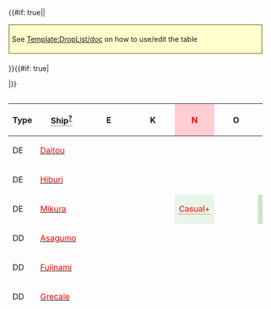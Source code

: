 {{#if: true||<div style="border: 2px solid #aa5; background: #ffc; padding: 5px; margin: 15px auto 20px;">See [[Template:DropList/doc]] on how to use/edit the table</div>
}}{{#if: true|<div class="toggle" data-target="droplist-non-rare-ship" data-default="hide" style="display: none;"><span class="toggle-show" style="cursor: pointer; color: #006cb0;">☑ All drops (enabled)</span><span class="toggle-hide" style="cursor: pointer; color: #006cb0;">☒ All drops (disabled, only rare drops)</span></div>
|}}<div style="max-height: 429px; overflow: auto;">
{| class="article-table sortable " align="center" width="100%" style="text-align:center; line-height:15px;"
!Type
!<span style="border-bottom:1px dotted;">Ship<sup>[[Template:DropList/doc|?]]</sup></span>
!E
!K
!style="background-color:#FFCDD2;color:red;"|'''N'''
!O
!T
!style="background-color:#FFCDD2;color:red;"|'''V'''
|-
|DE
|[[Daitou|<span style="color:red;">Daitou</span>]]
|
|
|
|
|
|style="background-color:#E8F5E9;color:"|<span title="Casual: &#10;&#160;&#160;S: 4.1% (140/3449)&#10;Easy: &#10;&#160;&#160;S: 5.3% (869/16505)&#10;Medium: &#10;&#160;&#160;S: 5.3% (646/12290) &#10;&#160;&#160;A: 1.7% (107/6477)&#10;Hard: &#10;&#160;&#160;S: 5.1% (672/13104) &#10;&#160;&#160;A: 1.8% (1601/87915)" style="cursor:help;border-bottom:1px dotted">Casual+</span>
|-
|DE
|[[Hiburi|<span style="color:red;">Hiburi</span>]]
|
|
|
|
|
|style="background-color:#E8F5E9;color:"|<span title="Casual: &#10;&#160;&#160;S: 4% (139/3449)&#10;Easy: &#10;&#160;&#160;S: 3.9% (648/16505)&#10;Medium: &#10;&#160;&#160;S: 5.6% (684/12290) &#10;&#160;&#160;A: 1.6% (106/6477)&#10;Hard: &#10;&#160;&#160;S: 5.5% (723/13104) &#10;&#160;&#160;A: 1.9% (1688/87915)" style="cursor:help;border-bottom:1px dotted">Casual+</span>
|-
|DE
|[[Mikura|<span style="color:red;">Mikura</span>]]
|
|
|style="background-color:#E8F5E9;color:red"|<span title="Casual: &#10;&#160;&#160;S: 0.2% (5/3304)&#10;Easy: &#10;&#160;&#160;S: 0.6% (61/9462)&#10;Medium: &#10;&#160;&#160;S: 0.9% (48/5173)&#10;Hard: &#10;&#160;&#160;S: 1.2% (241/20839)" style="cursor:help;border-bottom:1px dotted">Casual+</span>
|
|style="background-color:#C8E6C9;color:red"|<span title="Easy: &#10;&#160;&#160;S: 0% (4/19248)&#10;Medium: &#10;&#160;&#160;S: 0.1% (19/16977)&#10;Hard: &#10;&#160;&#160;S: 0.5% (424/85447)" style="cursor:help;border-bottom:1px dotted">Easy+</span>
|
|-
|DD
|[[Asagumo|<span style="color:red;">Asagumo</span>]]
|
|
|
|
|
|style="background-color:#E8F5E9;color:"|<span title="Casual: &#10;&#160;&#160;S: 1.9% (66/3449) &#10;&#160;&#160;A: 2% (8/391)&#10;Easy: &#10;&#160;&#160;S: 1.9% (317/16505) &#10;&#160;&#160;A: 2.2% (80/3623)&#10;Medium: &#10;&#160;&#160;S: 1.9% (232/12290) &#10;&#160;&#160;A: 2.1% (135/6477)&#10;Hard: &#10;&#160;&#160;S: 1.9% (246/13104) &#10;&#160;&#160;A: 2.1% (1880/87915)" style="cursor:help;border-bottom:1px dotted">Casual+</span>
|-
|DD
|[[Fujinami|<span style="color:red;">Fujinami</span>]]
|
|
|
|
|
|style="background-color:#E8F5E9;color:red"|<span title="Casual: &#10;&#160;&#160;S: 1.9% (64/3449)&#10;Easy: &#10;&#160;&#160;S: 2% (329/16505)&#10;Medium: &#10;&#160;&#160;S: 2% (244/12290)&#10;Hard: &#10;&#160;&#160;S: 2.1% (281/13104)" style="cursor:help;border-bottom:1px dotted">Casual+</span>
|-
|DD
|[[Grecale|<span style="color:red;">Grecale</span>]]
|
|
|
|
|
|style="background-color:#E8F5E9;color:"|<span title="Casual: &#10;&#160;&#160;S: 2.5% (87/3449) &#10;&#160;&#160;A: 0.3% (1/391)&#10;Easy: &#10;&#160;&#160;S: 4.2% (686/16505) &#10;&#160;&#160;A: 1.5% (53/3623)&#10;Medium: &#10;&#160;&#160;S: 4.6% (571/12290) &#10;&#160;&#160;A: 1.9% (125/6477)&#10;Hard: &#10;&#160;&#160;S: 6.6% (868/13104) &#10;&#160;&#160;A: 2.3% (2015/87915)" style="cursor:help;border-bottom:1px dotted">Casual+</span>
|-
|DD
|[[Hamanami|<span style="color:red;">Hamanami</span>]]
|
|
|
|
|
|style="background-color:#E8F5E9;color:red"|<span title="Casual: &#10;&#160;&#160;S: 2.1% (71/3449)&#10;Easy: &#10;&#160;&#160;S: 2% (334/16505)&#10;Medium: &#10;&#160;&#160;S: 2% (248/12290)&#10;Hard: &#10;&#160;&#160;S: 2.1% (275/13104)" style="cursor:help;border-bottom:1px dotted">Casual+</span>
|-
|DD
|[[Isokaze|<span style="color:red;">Isokaze</span>]]
|
|
|style="background-color:#E8F5E9;color:red"|<span title="Casual: &#10;&#160;&#160;S: 1.6% (53/3304)&#10;Easy: &#10;&#160;&#160;S: 1.3% (121/9462)&#10;Medium: &#10;&#160;&#160;S: 1.2% (64/5173)&#10;Hard: &#10;&#160;&#160;S: 1.5% (312/20839)" style="cursor:help;border-bottom:1px dotted">Casual+</span>
|
|style="background-color:#C8E6C9;color:red"|<span title="Easy: &#10;&#160;&#160;S: 0.6% (111/19248)&#10;Medium: &#10;&#160;&#160;S: 1.2% (211/16977)&#10;Hard: &#10;&#160;&#160;S: 1.4% (1181/85447)" style="cursor:help;border-bottom:1px dotted">Easy+</span>
|
|-
|DD
|[[Minazuki|<span style="color:red;">Minazuki</span>]]
|
|style="background-color:#E8F5E9;color:red"|<span title="Casual: &#10;&#160;&#160;S: 1.6% (38/2315)&#10;Easy: &#10;&#160;&#160;S: 1.3% (87/6960)&#10;Medium: &#10;&#160;&#160;S: 1.5% (81/5274)&#10;Hard: &#10;&#160;&#160;S: 1.2% (176/14424)" style="cursor:help;border-bottom:1px dotted">Casual+</span>
|style="background-color:#E8F5E9;color:red"|<span title="Casual: &#10;&#160;&#160;S: 1.5% (49/3304)&#10;Easy: &#10;&#160;&#160;S: 1.4% (128/9462)&#10;Medium: &#10;&#160;&#160;S: 1.4% (71/5173)&#10;Hard: &#10;&#160;&#160;S: 1.3% (275/20839)" style="cursor:help;border-bottom:1px dotted">Casual+</span>
|
|style="background-color:#E8F5E9;color:red"|<span title="Casual: &#10;&#160;&#160;S: 1% (38/3855)&#10;Easy: &#10;&#160;&#160;S: 1.3% (255/19248)&#10;Medium: &#10;&#160;&#160;S: 1.4% (232/16977)&#10;Hard: &#10;&#160;&#160;S: 1.5% (1240/85447)" style="cursor:help;border-bottom:1px dotted">Casual+</span>
|
|-
|DD
|[[Okinami|<span style="color:red;">Okinami</span>]]
|
|
|
|
|
|style="background-color:#E8F5E9;color:"|<span title="Casual: &#10;&#160;&#160;S: 1.8% (61/3449)&#10;Easy: &#10;&#160;&#160;S: 1.8% (304/16505) &#10;&#160;&#160;A: 1.9% (68/3623)&#10;Medium: &#10;&#160;&#160;S: 1.8% (221/12290) &#10;&#160;&#160;A: 2% (130/6477)&#10;Hard: &#10;&#160;&#160;S: 2% (256/13104) &#10;&#160;&#160;A: 2% (1732/87915)" style="cursor:help;border-bottom:1px dotted">Casual+</span>
|-
|DD
|[[Tanikaze|<span style="color:red;">Tanikaze</span>]]
|
|style="background-color:#E8F5E9;color:red"|<span title="Casual: &#10;&#160;&#160;S: 1.1% (26/2315)&#10;Easy: &#10;&#160;&#160;S: 1.4% (98/6960)&#10;Medium: &#10;&#160;&#160;S: 1.6% (87/5274)&#10;Hard: &#10;&#160;&#160;S: 1.4% (197/14424)" style="cursor:help;border-bottom:1px dotted">Casual+</span>
|style="background-color:#E8F5E9;color:red"|<span title="Casual: &#10;&#160;&#160;S: 1.6% (52/3304)&#10;Easy: &#10;&#160;&#160;S: 1.5% (140/9462)&#10;Medium: &#10;&#160;&#160;S: 1.3% (66/5173)&#10;Hard: &#10;&#160;&#160;S: 1.3% (279/20839)" style="cursor:help;border-bottom:1px dotted">Casual+</span>
|
|style="background-color:#E8F5E9;color:red"|<span title="Casual: &#10;&#160;&#160;S: 1.3% (50/3855)&#10;Easy: &#10;&#160;&#160;S: 1.4% (265/19248)&#10;Medium: &#10;&#160;&#160;S: 1.4% (237/16977)&#10;Hard: &#10;&#160;&#160;S: 1.4% (1232/85447)" style="cursor:help;border-bottom:1px dotted">Casual+</span>
|
|-
|DD
|[[Uzuki|<span style="color:red;">Uzuki</span>]]
|
|style="background-color:#E8F5E9;color:red"|<span title="Casual: &#10;&#160;&#160;S: 1.3% (29/2315)&#10;Easy: &#10;&#160;&#160;S: 1.3% (91/6960)&#10;Medium: &#10;&#160;&#160;S: 1.4% (74/5274)&#10;Hard: &#10;&#160;&#160;S: 1.4% (204/14424)" style="cursor:help;border-bottom:1px dotted">Casual+</span>
|style="background-color:#E8F5E9;color:red"|<span title="Casual: &#10;&#160;&#160;S: 1.5% (50/3304)&#10;Easy: &#10;&#160;&#160;S: 1.4% (135/9462)&#10;Medium: &#10;&#160;&#160;S: 1.4% (70/5173)&#10;Hard: &#10;&#160;&#160;S: 1.3% (277/20839)" style="cursor:help;border-bottom:1px dotted">Casual+</span>
|
|style="background-color:#E8F5E9;color:red"|<span title="Casual: &#10;&#160;&#160;S: 1.3% (52/3855)&#10;Easy: &#10;&#160;&#160;S: 1.5% (285/19248)&#10;Medium: &#10;&#160;&#160;S: 1.4% (243/16977)&#10;Hard: &#10;&#160;&#160;S: 1.4% (1206/85447)" style="cursor:help;border-bottom:1px dotted">Casual+</span>
|
|-
|CL
|[[Ooyodo|<span style="color:red;">Ooyodo</span>]]
|
|
|
|
|
|style="background-color:#E8F5E9;color:"|<span title="Casual: &#10;&#160;&#160;S: 3.8% (132/3449) &#10;&#160;&#160;A: 5.1% (20/391)&#10;Easy: &#10;&#160;&#160;S: 3.8% (623/16505) &#10;&#160;&#160;A: 3.8% (136/3623)&#10;Medium: &#10;&#160;&#160;S: 4% (492/12290) &#10;&#160;&#160;A: 3.8% (248/6477)&#10;Hard: &#10;&#160;&#160;S: 3.9% (510/13104) &#10;&#160;&#160;A: 4% (3541/87915)" style="cursor:help;border-bottom:1px dotted">Casual+</span>
|-
|CL
|[[Yahagi|<span style="color:red;">Yahagi</span>]]
|
|
|style="background-color:#E8F5E9;color:red"|<span title="Casual: &#10;&#160;&#160;S: 1.6% (52/3304)&#10;Easy: &#10;&#160;&#160;S: 2.4% (226/9462)&#10;Medium: &#10;&#160;&#160;S: 2.1% (109/5173)&#10;Hard: &#10;&#160;&#160;S: 3.1% (647/20839)" style="cursor:help;border-bottom:1px dotted">Casual+</span>
|
|style="background-color:#C8E6C9;color:red"|<span title="Easy: &#10;&#160;&#160;S: 0.3% (61/19248)&#10;Medium: &#10;&#160;&#160;S: 0.5% (88/16977)&#10;Hard: &#10;&#160;&#160;S: 1.8% (1535/85447)" style="cursor:help;border-bottom:1px dotted">Easy+</span>
|
|-
|CA
|[[Mikuma|<span style="color:red;">Mikuma</span>]]
|
|
|
|
|
|style="background-color:#E8F5E9;color:red"|<span title="Casual: &#10;&#160;&#160;S: 1.8% (63/3449)&#10;Easy: &#10;&#160;&#160;S: 2.1% (344/16505)&#10;Medium: &#10;&#160;&#160;S: 2% (248/12290)&#10;Hard: &#10;&#160;&#160;S: 1.9% (251/13104)" style="cursor:help;border-bottom:1px dotted">Casual+</span>
|-
|CA
|[[Pola|<span style="color:red;">Pola</span>]]
|
|
|
|
|
|style="background-color:#E8F5E9;color:red"|<span title="Casual: &#10;&#160;&#160;S: 2.9% (100/3449)&#10;Easy: &#10;&#160;&#160;S: 2.3% (386/16505)&#10;Medium: &#10;&#160;&#160;S: 2.3% (282/12290)&#10;Hard: &#10;&#160;&#160;S: 2% (265/13104)" style="cursor:help;border-bottom:1px dotted">Casual+</span>
|-
|CA
|[[Zara|<span style="color:red;">Zara</span>]]
|
|
|
|
|
|style="background-color:#E8F5E9;color:red"|<span title="Casual: &#10;&#160;&#160;S: 2.7% (93/3449)&#10;Easy: &#10;&#160;&#160;S: 2.1% (350/16505)&#10;Medium: &#10;&#160;&#160;S: 2.5% (312/12290)&#10;Hard: &#10;&#160;&#160;S: 2.4% (320/13104)" style="cursor:help;border-bottom:1px dotted">Casual+</span>
|-
|CVL
|[[Shinyou|<span style="color:red;">Shinyou</span>]]
|
|
|style="background-color:#E8F5E9;color:red"|<span title="Casual: &#10;&#160;&#160;S: 1.3% (43/3304)&#10;Easy: &#10;&#160;&#160;S: 1.1% (106/9462)&#10;Medium: &#10;&#160;&#160;S: 1.2% (61/5173)&#10;Hard: &#10;&#160;&#160;S: 2.7% (554/20839)" style="cursor:help;border-bottom:1px dotted">Casual+</span>
|
|style="background-color:#FFCDD2;color:red"|<span title="Hard: &#10;&#160;&#160;S: 0.8% (654/85447)" style="cursor:help;border-bottom:1px dotted">Hard+</span>
|
|-
|BB
|[[Warspite|<span style="color:red;">Warspite</span>]]
|
|
|style="background-color:#E8F5E9;color:red"|<span title="Casual: &#10;&#160;&#160;S: 0.9% (31/3304)&#10;Easy: &#10;&#160;&#160;S: 1.2% (114/9462)&#10;Medium: &#10;&#160;&#160;S: 1.6% (85/5173)&#10;Hard: &#10;&#160;&#160;S: 1.5% (306/20839)" style="cursor:help;border-bottom:1px dotted">Casual+</span>
|
|style="background-color:#FFE0B2;color:red"|<span title="Medium: &#10;&#160;&#160;S: 0.3% (55/16977)&#10;Hard: &#10;&#160;&#160;S: 0.7% (618/85447)" style="cursor:help;border-bottom:1px dotted">Medium+</span>
|
|-
|CV
|[[Ark Royal|<span style="color:red;">Ark Royal</span>]]
|
|
|style="background-color:#E8F5E9;color:red"|<span title="Casual: &#10;&#160;&#160;S: 1% (33/3304)&#10;Easy: &#10;&#160;&#160;S: 1% (93/9462)&#10;Medium: &#10;&#160;&#160;S: 1.5% (79/5173)&#10;Hard: &#10;&#160;&#160;S: 1.4% (286/20839)" style="cursor:help;border-bottom:1px dotted">Casual+</span>
|
|style="background-color:#FFE0B2;color:red"|<span title="Medium: &#10;&#160;&#160;S: 0.1% (20/16977)&#10;Hard: &#10;&#160;&#160;S: 0.5% (442/85447)" style="cursor:help;border-bottom:1px dotted">Medium+</span>
|style="background-color:#E8F5E9;color:"|<span title="Casual: &#10;&#160;&#160;S: 4.3% (150/3449)&#10;Easy: &#10;&#160;&#160;S: 3.5% (578/16505)&#10;Medium: &#10;&#160;&#160;S: 3.3% (402/12290)&#10;Hard: &#10;&#160;&#160;S: 2.3% (303/13104) &#10;&#160;&#160;A: 0.8% (706/87915)" style="cursor:help;border-bottom:1px dotted">Casual+</span>
|- class="toggle-target-droplist-non-rare-ship" style="display:none;"
|DD
|[[Hamakaze|<span style="color:green;">Hamakaze</span>]]
|
|style="background-color:#E8F5E9;color:red"|<span title="Casual: &#10;&#160;&#160;S: 0.5% (11/2315)&#10;Easy: &#10;&#160;&#160;S: 1.2% (86/6960)&#10;Medium: &#10;&#160;&#160;S: 1.4% (73/5274)&#10;Hard: &#10;&#160;&#160;S: 1.5% (210/14424)" style="cursor:help;border-bottom:1px dotted">Casual+</span>
|style="background-color:#E8F5E9;color:red"|<span title="Casual: &#10;&#160;&#160;S: 1.5% (49/3304)&#10;Easy: &#10;&#160;&#160;S: 1.5% (141/9462)&#10;Medium: &#10;&#160;&#160;S: 1.2% (62/5173)&#10;Hard: &#10;&#160;&#160;S: 1.3% (264/20839)" style="cursor:help;border-bottom:1px dotted">Casual+</span>
|
|style="background-color:#E8F5E9;color:red"|<span title="Casual: &#10;&#160;&#160;S: 1.4% (54/3855)&#10;Easy: &#10;&#160;&#160;S: 1.4% (272/19248)&#10;Medium: &#10;&#160;&#160;S: 1.5% (259/16977)&#10;Hard: &#10;&#160;&#160;S: 1.4% (1172/85447)" style="cursor:help;border-bottom:1px dotted">Casual+</span>
|
|- class="toggle-target-droplist-non-rare-ship" style="display:none;"
|DD
|[[Urakaze|<span style="color:green;">Urakaze</span>]]
|
|style="background-color:#E8F5E9;color:red"|<span title="Casual: &#10;&#160;&#160;S: 1.3% (29/2315)&#10;Easy: &#10;&#160;&#160;S: 1.3% (92/6960)&#10;Medium: &#10;&#160;&#160;S: 1.4% (73/5274)&#10;Hard: &#10;&#160;&#160;S: 1.2% (171/14424)" style="cursor:help;border-bottom:1px dotted">Casual+</span>
|style="background-color:#E8F5E9;color:red"|<span title="Casual: &#10;&#160;&#160;S: 1.3% (44/3304)&#10;Easy: &#10;&#160;&#160;S: 1.5% (144/9462)&#10;Medium: &#10;&#160;&#160;S: 1.2% (62/5173)&#10;Hard: &#10;&#160;&#160;S: 1.4% (295/20839)" style="cursor:help;border-bottom:1px dotted">Casual+</span>
|
|style="background-color:#E8F5E9;color:red"|<span title="Casual: &#10;&#160;&#160;S: 1.5% (56/3855)&#10;Easy: &#10;&#160;&#160;S: 1.4% (270/19248)&#10;Medium: &#10;&#160;&#160;S: 1.2% (210/16977)&#10;Hard: &#10;&#160;&#160;S: 1.4% (1162/85447)" style="cursor:help;border-bottom:1px dotted">Casual+</span>
|
|- class="toggle-target-droplist-non-rare-ship" style="display:none;"
|DD
|[[Yamagumo|<span style="color:green;">Yamagumo</span>]]
|
|
|
|
|
|style="background-color:#E8F5E9;color:"|<span title="Casual: &#10;&#160;&#160;S: 2% (70/3449) &#10;&#160;&#160;A: 2.6% (10/391)&#10;Easy: &#10;&#160;&#160;S: 2% (325/16505) &#10;&#160;&#160;A: 2% (74/3623)&#10;Medium: &#10;&#160;&#160;S: 2% (248/12290) &#10;&#160;&#160;A: 1.9% (121/6477)&#10;Hard: &#10;&#160;&#160;S: 2.2% (282/13104) &#10;&#160;&#160;A: 2% (1788/87915)" style="cursor:help;border-bottom:1px dotted">Casual+</span>
|- class="toggle-target-droplist-non-rare-ship" style="display:none;"
|DD
|[[Yayoi|<span style="color:green;">Yayoi</span>]]
|
|style="background-color:#E8F5E9;color:red"|<span title="Casual: &#10;&#160;&#160;S: 1.6% (36/2315)&#10;Easy: &#10;&#160;&#160;S: 1.5% (107/6960)&#10;Medium: &#10;&#160;&#160;S: 1.4% (72/5274)&#10;Hard: &#10;&#160;&#160;S: 1.4% (199/14424)" style="cursor:help;border-bottom:1px dotted">Casual+</span>
|style="background-color:#E8F5E9;color:red"|<span title="Casual: &#10;&#160;&#160;S: 1.6% (53/3304)&#10;Easy: &#10;&#160;&#160;S: 1.4% (134/9462)&#10;Medium: &#10;&#160;&#160;S: 1.5% (78/5173)&#10;Hard: &#10;&#160;&#160;S: 1.4% (296/20839)" style="cursor:help;border-bottom:1px dotted">Casual+</span>
|
|style="background-color:#E8F5E9;color:red"|<span title="Casual: &#10;&#160;&#160;S: 1.2% (48/3855)&#10;Easy: &#10;&#160;&#160;S: 1.3% (250/19248)&#10;Medium: &#10;&#160;&#160;S: 1.3% (225/16977)&#10;Hard: &#10;&#160;&#160;S: 1.4% (1201/85447)" style="cursor:help;border-bottom:1px dotted">Casual+</span>
|
|- class="toggle-target-droplist-non-rare-ship" style="display:none;"
|DD
|[[Yukikaze|<span style="color:green;">Yukikaze</span>]]
|
|
|
|
|
|style="background-color:#E8F5E9;color:red"|<span title="Casual: &#10;&#160;&#160;S: 1.7% (60/3449)&#10;Easy: &#10;&#160;&#160;S: 2% (333/16505)&#10;Medium: &#10;&#160;&#160;S: 2.1% (262/12290)&#10;Hard: &#10;&#160;&#160;S: 2% (264/13104)" style="cursor:help;border-bottom:1px dotted">Casual+</span>
|- class="toggle-target-droplist-non-rare-ship" style="display:none;"
|CL
|[[Abukuma|<span style="color:green;">Abukuma</span>]]
|
|style="background-color:#FFE0B2;color:red"|<span title="Medium: &#10;&#160;&#160;S: 0.3% (16/5274)&#10;Hard: &#10;&#160;&#160;S: 1.5% (210/14424)" style="cursor:help;border-bottom:1px dotted">Medium+</span>
|style="background-color:#E8F5E9;color:red"|<span title="Casual: &#10;&#160;&#160;S: 1.2% (41/3304)&#10;Easy: &#10;&#160;&#160;S: 1.4% (129/9462)&#10;Medium: &#10;&#160;&#160;S: 1.4% (75/5173)&#10;Hard: &#10;&#160;&#160;S: 1.6% (336/20839)" style="cursor:help;border-bottom:1px dotted">Casual+</span>
|
|style="background-color:#E8F5E9;color:red"|<span title="Casual: &#10;&#160;&#160;S: 1.1% (42/3855)&#10;Easy: &#10;&#160;&#160;S: 1.4% (268/19248)&#10;Medium: &#10;&#160;&#160;S: 1.5% (253/16977)&#10;Hard: &#10;&#160;&#160;S: 1.3% (1136/85447)" style="cursor:help;border-bottom:1px dotted">Casual+</span>
|
|- class="toggle-target-droplist-non-rare-ship" style="display:none;"
|CL
|[[Kinu|<span style="color:green;">Kinu</span>]]
|
|style="background-color:#FFCDD2;color:red"|<span title="Hard: &#10;&#160;&#160;S: 1% (146/14424)" style="cursor:help;border-bottom:1px dotted">Hard+</span>
|style="background-color:#E8F5E9;color:red"|<span title="Casual: &#10;&#160;&#160;S: 1.6% (52/3304)&#10;Easy: &#10;&#160;&#160;S: 1.7% (158/9462)&#10;Medium: &#10;&#160;&#160;S: 1.6% (84/5173)&#10;Hard: &#10;&#160;&#160;S: 1.3% (281/20839)" style="cursor:help;border-bottom:1px dotted">Casual+</span>
|
|style="background-color:#E8F5E9;color:red"|<span title="Casual: &#10;&#160;&#160;S: 0.4% (15/3855)&#10;Easy: &#10;&#160;&#160;S: 1.1% (204/19248)&#10;Medium: &#10;&#160;&#160;S: 1.4% (239/16977)&#10;Hard: &#10;&#160;&#160;S: 1.4% (1237/85447)" style="cursor:help;border-bottom:1px dotted">Casual+</span>
|
|- class="toggle-target-droplist-non-rare-ship" style="display:none;"
|CL
|[[Nagara|<span style="color:green;">Nagara</span>]]
|style="background-color:#E8F5E9;color:red"|<span title="Casual: &#10;&#160;&#160;S: 1.2% (21/1752)&#10;Easy: &#10;&#160;&#160;S: 1.5% (88/5798)&#10;Medium: &#10;&#160;&#160;S: 1.2% (49/4163)&#10;Hard: &#10;&#160;&#160;S: 1.4% (308/22729)" style="cursor:help;border-bottom:1px dotted">Casual+</span>
|style="background-color:#E8F5E9;color:red"|<span title="Casual: &#10;&#160;&#160;S: 1.7% (39/2315)&#10;Easy: &#10;&#160;&#160;S: 1.5% (102/6960)&#10;Medium: &#10;&#160;&#160;S: 1.3% (66/5274)&#10;Hard: &#10;&#160;&#160;S: 1.4% (198/14424)" style="cursor:help;border-bottom:1px dotted">Casual+</span>
|style="background-color:#E8F5E9;color:"|<span title="Casual: &#10;&#160;&#160;S: 1.5% (49/3304) &#10;&#160;&#160;A: 1.1% (10/901)&#10;Easy: &#10;&#160;&#160;S: 1.6% (156/9462) &#10;&#160;&#160;A: 1.2% (38/3295)&#10;Medium: &#10;&#160;&#160;S: 1.6% (85/5173) &#10;&#160;&#160;A: 1.1% (49/4373)&#10;Hard: &#10;&#160;&#160;S: 1.3% (277/20839) &#10;&#160;&#160;A: 1.2% (286/23973)" style="cursor:help;border-bottom:1px dotted">Casual+</span>
|style="background-color:#E8F5E9;color:red"|<span title="Casual: &#10;&#160;&#160;S: 1.5% (65/4338)&#10;Easy: &#10;&#160;&#160;S: 1.5% (330/22704)&#10;Medium: &#10;&#160;&#160;S: 1.4% (319/23084)&#10;Hard: &#10;&#160;&#160;S: 1.4% (2332/171117)" style="cursor:help;border-bottom:1px dotted">Casual+</span>
|style="background-color:#E8F5E9;color:"|<span title="Casual: &#10;&#160;&#160;S: 1.4% (55/3855)&#10;Easy: &#10;&#160;&#160;S: 1.4% (277/19248) &#10;&#160;&#160;A: 0.9% (24/2546)&#10;Medium: &#10;&#160;&#160;S: 1.3% (217/16977) &#10;&#160;&#160;A: 1.2% (49/4123)&#10;Hard: &#10;&#160;&#160;S: 1.4% (1207/85447) &#10;&#160;&#160;A: 1.2% (765/63913)" style="cursor:help;border-bottom:1px dotted">Casual+</span>
|
|- class="toggle-target-droplist-non-rare-ship" style="display:none;"
|CL
|[[Sendai|<span style="color:green;">Sendai</span>]]
|style="background-color:#E8F5E9;color:red"|<span title="Casual: &#10;&#160;&#160;S: 1.3% (23/1752)&#10;Easy: &#10;&#160;&#160;S: 1.3% (77/5798)&#10;Medium: &#10;&#160;&#160;S: 1.6% (66/4163)&#10;Hard: &#10;&#160;&#160;S: 1.6% (359/22729)" style="cursor:help;border-bottom:1px dotted">Casual+</span>
|style="background-color:#E8F5E9;color:red"|<span title="Casual: &#10;&#160;&#160;S: 1.5% (35/2315)&#10;Easy: &#10;&#160;&#160;S: 1.3% (87/6960)&#10;Medium: &#10;&#160;&#160;S: 1.3% (68/5274)&#10;Hard: &#10;&#160;&#160;S: 1.4% (202/14424)" style="cursor:help;border-bottom:1px dotted">Casual+</span>
|style="background-color:#E8F5E9;color:"|<span title="Casual: &#10;&#160;&#160;S: 1.1% (37/3304) &#10;&#160;&#160;A: 0.9% (8/901)&#10;Easy: &#10;&#160;&#160;S: 1.2% (114/9462) &#10;&#160;&#160;A: 1.3% (43/3295)&#10;Medium: &#10;&#160;&#160;S: 1.6% (84/5173) &#10;&#160;&#160;A: 1.2% (52/4373)&#10;Hard: &#10;&#160;&#160;S: 1.4% (294/20839) &#10;&#160;&#160;A: 1.2% (285/23973)" style="cursor:help;border-bottom:1px dotted">Casual+</span>
|style="background-color:#E8F5E9;color:red"|<span title="Casual: &#10;&#160;&#160;S: 1.3% (56/4338)&#10;Easy: &#10;&#160;&#160;S: 1.4% (323/22704)&#10;Medium: &#10;&#160;&#160;S: 1.5% (342/23084)&#10;Hard: &#10;&#160;&#160;S: 1.4% (2450/171117)" style="cursor:help;border-bottom:1px dotted">Casual+</span>
|style="background-color:#E8F5E9;color:"|<span title="Casual: &#10;&#160;&#160;S: 1.1% (43/3855)&#10;Easy: &#10;&#160;&#160;S: 1.4% (264/19248) &#10;&#160;&#160;A: 0.6% (15/2546)&#10;Medium: &#10;&#160;&#160;S: 1.3% (218/16977) &#10;&#160;&#160;A: 1.3% (53/4123)&#10;Hard: &#10;&#160;&#160;S: 1.4% (1167/85447) &#10;&#160;&#160;A: 1.2% (770/63913)" style="cursor:help;border-bottom:1px dotted">Casual+</span>
|
|- class="toggle-target-droplist-non-rare-ship" style="display:none;"
|CA
|[[Atago|<span style="color:green;">Atago</span>]]
|style="background-color:#C8E6C9;color:red"|<span title="Easy: &#10;&#160;&#160;S: 0.5% (29/5798)&#10;Medium: &#10;&#160;&#160;S: 1.2% (48/4163)&#10;Hard: &#10;&#160;&#160;S: 1.5% (338/22729)" style="cursor:help;border-bottom:1px dotted">Easy+</span>
|style="background-color:#E8F5E9;color:red"|<span title="Casual: &#10;&#160;&#160;S: 1.2% (27/2315)&#10;Easy: &#10;&#160;&#160;S: 1.5% (105/6960)&#10;Medium: &#10;&#160;&#160;S: 1.5% (78/5274)&#10;Hard: &#10;&#160;&#160;S: 1.2% (180/14424)" style="cursor:help;border-bottom:1px dotted">Casual+</span>
|style="background-color:#E8F5E9;color:"|<span title="Casual: &#10;&#160;&#160;S: 1.1% (36/3304)&#10;Easy: &#10;&#160;&#160;S: 1.5% (144/9462) &#10;&#160;&#160;A: 0.7% (23/3295)&#10;Medium: &#10;&#160;&#160;S: 1.3% (67/5173) &#10;&#160;&#160;A: 1.1% (50/4373)&#10;Hard: &#10;&#160;&#160;S: 1.4% (290/20839) &#10;&#160;&#160;A: 1.2% (295/23973)" style="cursor:help;border-bottom:1px dotted">Casual+</span>
|style="background-color:#C8E6C9;color:red"|<span title="Easy: &#10;&#160;&#160;S: 0.4% (91/22704)&#10;Medium: &#10;&#160;&#160;S: 1.4% (324/23084)&#10;Hard: &#10;&#160;&#160;S: 1.3% (2302/171117)" style="cursor:help;border-bottom:1px dotted">Easy+</span>
|style="background-color:#E8F5E9;color:red"|<span title="Casual: &#10;&#160;&#160;S: 1.2% (45/3855)&#10;Easy: &#10;&#160;&#160;S: 1.5% (291/19248)&#10;Medium: &#10;&#160;&#160;S: 1.5% (254/16977)&#10;Hard: &#10;&#160;&#160;S: 1.5% (1267/85447)" style="cursor:help;border-bottom:1px dotted">Casual+</span>
|style="background-color:#E8F5E9;color:"|<span title="Casual: &#10;&#160;&#160;S: 2.7% (94/3449) &#10;&#160;&#160;A: 1.8% (7/391)&#10;Easy: &#10;&#160;&#160;S: 2% (328/16505) &#10;&#160;&#160;A: 2.3% (82/3623)&#10;Medium: &#10;&#160;&#160;S: 2% (250/12290) &#10;&#160;&#160;A: 1.8% (115/6477)&#10;Hard: &#10;&#160;&#160;S: 2% (267/13104) &#10;&#160;&#160;A: 2.1% (1881/87915)" style="cursor:help;border-bottom:1px dotted">Casual+</span>
|- class="toggle-target-droplist-non-rare-ship" style="display:none;"
|CA
|[[Chikuma|<span style="color:green;">Chikuma</span>]]
|
|
|
|
|
|style="background-color:#E8F5E9;color:"|<span title="Casual: &#10;&#160;&#160;S: 1.7% (60/3449) &#10;&#160;&#160;A: 2% (8/391)&#10;Easy: &#10;&#160;&#160;S: 2.1% (348/16505) &#10;&#160;&#160;A: 2% (74/3623)&#10;Medium: &#10;&#160;&#160;S: 1.8% (224/12290) &#10;&#160;&#160;A: 2.3% (147/6477)&#10;Hard: &#10;&#160;&#160;S: 1.8% (239/13104) &#10;&#160;&#160;A: 2% (1716/87915)" style="cursor:help;border-bottom:1px dotted">Casual+</span>
|- class="toggle-target-droplist-non-rare-ship" style="display:none;"
|CA
|[[Kinugasa|<span style="color:green;">Kinugasa</span>]]
|
|style="background-color:#C8E6C9;color:red"|<span title="Easy: &#10;&#160;&#160;S: 0.2% (15/6960)&#10;Medium: &#10;&#160;&#160;S: 1.4% (74/5274)&#10;Hard: &#10;&#160;&#160;S: 1.4% (199/14424)" style="cursor:help;border-bottom:1px dotted">Easy+</span>
|style="background-color:#E8F5E9;color:red"|<span title="Casual: &#10;&#160;&#160;S: 1.4% (45/3304)&#10;Easy: &#10;&#160;&#160;S: 1.3% (125/9462)&#10;Medium: &#10;&#160;&#160;S: 1.5% (76/5173)&#10;Hard: &#10;&#160;&#160;S: 1.3% (270/20839)" style="cursor:help;border-bottom:1px dotted">Casual+</span>
|
|style="background-color:#E8F5E9;color:red"|<span title="Casual: &#10;&#160;&#160;S: 1.5% (59/3855)&#10;Easy: &#10;&#160;&#160;S: 1.4% (260/19248)&#10;Medium: &#10;&#160;&#160;S: 1.5% (262/16977)&#10;Hard: &#10;&#160;&#160;S: 1.5% (1259/85447)" style="cursor:help;border-bottom:1px dotted">Casual+</span>
|style="background-color:#E8F5E9;color:"|<span title="Casual: &#10;&#160;&#160;S: 2.4% (83/3449) &#10;&#160;&#160;A: 2.8% (11/391)&#10;Easy: &#10;&#160;&#160;S: 1.9% (309/16505) &#10;&#160;&#160;A: 1.9% (69/3623)&#10;Medium: &#10;&#160;&#160;S: 1.9% (231/12290) &#10;&#160;&#160;A: 2% (127/6477)&#10;Hard: &#10;&#160;&#160;S: 2.1% (269/13104) &#10;&#160;&#160;A: 1.9% (1702/87915)" style="cursor:help;border-bottom:1px dotted">Casual+</span>
|- class="toggle-target-droplist-non-rare-ship" style="display:none;"
|CA
|[[Kumano|<span style="color:green;">Kumano</span>]]
|
|
|
|
|
|style="background-color:#E8F5E9;color:"|<span title="Casual: &#10;&#160;&#160;S: 2.4% (84/3449) &#10;&#160;&#160;A: 1.3% (5/391)&#10;Easy: &#10;&#160;&#160;S: 2.2% (363/16505) &#10;&#160;&#160;A: 2.6% (96/3623)&#10;Medium: &#10;&#160;&#160;S: 2.1% (256/12290) &#10;&#160;&#160;A: 2.1% (139/6477)&#10;Hard: &#10;&#160;&#160;S: 2.1% (279/13104) &#10;&#160;&#160;A: 2% (1747/87915)" style="cursor:help;border-bottom:1px dotted">Casual+</span>
|- class="toggle-target-droplist-non-rare-ship" style="display:none;"
|CA
|[[Mogami|<span style="color:green;">Mogami</span>]]
|
|style="background-color:#E8F5E9;color:red"|<span title="Casual: &#10;&#160;&#160;S: 1.4% (32/2315)&#10;Easy: &#10;&#160;&#160;S: 1.5% (105/6960)&#10;Medium: &#10;&#160;&#160;S: 1.4% (73/5274)&#10;Hard: &#10;&#160;&#160;S: 1.5% (223/14424)" style="cursor:help;border-bottom:1px dotted">Casual+</span>
|style="background-color:#E8F5E9;color:red"|<span title="Casual: &#10;&#160;&#160;S: 1.6% (53/3304)&#10;Easy: &#10;&#160;&#160;S: 1.3% (122/9462)&#10;Medium: &#10;&#160;&#160;S: 1.4% (70/5173)&#10;Hard: &#10;&#160;&#160;S: 1.4% (282/20839)" style="cursor:help;border-bottom:1px dotted">Casual+</span>
|
|style="background-color:#E8F5E9;color:red"|<span title="Casual: &#10;&#160;&#160;S: 1.3% (52/3855)&#10;Easy: &#10;&#160;&#160;S: 1.6% (312/19248)&#10;Medium: &#10;&#160;&#160;S: 1.4% (234/16977)&#10;Hard: &#10;&#160;&#160;S: 1.4% (1163/85447)" style="cursor:help;border-bottom:1px dotted">Casual+</span>
|
|- class="toggle-target-droplist-non-rare-ship" style="display:none;"
|CA
|[[Myoukou|<span style="color:green;">Myoukou</span>]]
|style="background-color:#FFE0B2;color:red"|<span title="Medium: &#10;&#160;&#160;S: 0.2% (9/4163)&#10;Hard: &#10;&#160;&#160;S: 1.2% (275/22729)" style="cursor:help;border-bottom:1px dotted">Medium+</span>
|style="background-color:#E8F5E9;color:red"|<span title="Casual: &#10;&#160;&#160;S: 1.2% (27/2315)&#10;Easy: &#10;&#160;&#160;S: 1.7% (119/6960)&#10;Medium: &#10;&#160;&#160;S: 1.3% (71/5274)&#10;Hard: &#10;&#160;&#160;S: 1.5% (218/14424)" style="cursor:help;border-bottom:1px dotted">Casual+</span>
|style="background-color:#E8F5E9;color:"|<span title="Casual: &#10;&#160;&#160;S: 1.3% (44/3304)&#10;Easy: &#10;&#160;&#160;S: 1.5% (142/9462)&#10;Medium: &#10;&#160;&#160;S: 1.5% (78/5173)&#10;Hard: &#10;&#160;&#160;S: 1.4% (292/20839) &#10;&#160;&#160;A: 1.2% (285/23973)" style="cursor:help;border-bottom:1px dotted">Casual+</span>
|style="background-color:#FFCDD2;color:red"|<span title="Hard: &#10;&#160;&#160;S: 1.2% (2069/171117)" style="cursor:help;border-bottom:1px dotted">Hard+</span>
|style="background-color:#E8F5E9;color:red"|<span title="Casual: &#10;&#160;&#160;S: 1.3% (52/3855)&#10;Easy: &#10;&#160;&#160;S: 1.3% (246/19248)&#10;Medium: &#10;&#160;&#160;S: 1.5% (251/16977)&#10;Hard: &#10;&#160;&#160;S: 1.4% (1185/85447)" style="cursor:help;border-bottom:1px dotted">Casual+</span>
|style="background-color:#E8F5E9;color:"|<span title="Casual: &#10;&#160;&#160;S: 2% (68/3449) &#10;&#160;&#160;A: 1.5% (6/391)&#10;Easy: &#10;&#160;&#160;S: 2.1% (342/16505) &#10;&#160;&#160;A: 2.2% (79/3623)&#10;Medium: &#10;&#160;&#160;S: 2.2% (267/12290) &#10;&#160;&#160;A: 1.7% (113/6477)&#10;Hard: &#10;&#160;&#160;S: 2.2% (289/13104) &#10;&#160;&#160;A: 2% (1734/87915)" style="cursor:help;border-bottom:1px dotted">Casual+</span>
|- class="toggle-target-droplist-non-rare-ship" style="display:none;"
|CA
|[[Suzuya|<span style="color:green;">Suzuya</span>]]
|
|
|
|
|
|style="background-color:#E8F5E9;color:"|<span title="Casual: &#10;&#160;&#160;S: 2.1% (74/3449) &#10;&#160;&#160;A: 1.5% (6/391)&#10;Easy: &#10;&#160;&#160;S: 2% (334/16505) &#10;&#160;&#160;A: 2.1% (76/3623)&#10;Medium: &#10;&#160;&#160;S: 2% (248/12290) &#10;&#160;&#160;A: 2.2% (141/6477)&#10;Hard: &#10;&#160;&#160;S: 2% (260/13104) &#10;&#160;&#160;A: 2.1% (1804/87915)" style="cursor:help;border-bottom:1px dotted">Casual+</span>
|- class="toggle-target-droplist-non-rare-ship" style="display:none;"
|CA
|[[Takao|<span style="color:green;">Takao</span>]]
|style="background-color:#FFE0B2;color:red"|<span title="Medium: &#10;&#160;&#160;S: 0.6% (24/4163)&#10;Hard: &#10;&#160;&#160;S: 1.5% (337/22729)" style="cursor:help;border-bottom:1px dotted">Medium+</span>
|style="background-color:#E8F5E9;color:red"|<span title="Casual: &#10;&#160;&#160;S: 1.8% (41/2315)&#10;Easy: &#10;&#160;&#160;S: 1.3% (91/6960)&#10;Medium: &#10;&#160;&#160;S: 1.2% (61/5274)&#10;Hard: &#10;&#160;&#160;S: 1.4% (195/14424)" style="cursor:help;border-bottom:1px dotted">Casual+</span>
|style="background-color:#E8F5E9;color:"|<span title="Casual: &#10;&#160;&#160;S: 1.3% (43/3304)&#10;Easy: &#10;&#160;&#160;S: 1.4% (136/9462)&#10;Medium: &#10;&#160;&#160;S: 1.5% (79/5173) &#10;&#160;&#160;A: 0.8% (34/4373)&#10;Hard: &#10;&#160;&#160;S: 1.5% (309/20839) &#10;&#160;&#160;A: 1.2% (286/23973)" style="cursor:help;border-bottom:1px dotted">Casual+</span>
|style="background-color:#FFE0B2;color:red"|<span title="Medium: &#10;&#160;&#160;S: 0.6% (133/23084)&#10;Hard: &#10;&#160;&#160;S: 1.4% (2390/171117)" style="cursor:help;border-bottom:1px dotted">Medium+</span>
|style="background-color:#E8F5E9;color:red"|<span title="Casual: &#10;&#160;&#160;S: 1.4% (55/3855)&#10;Easy: &#10;&#160;&#160;S: 1.3% (259/19248)&#10;Medium: &#10;&#160;&#160;S: 1.3% (213/16977)&#10;Hard: &#10;&#160;&#160;S: 1.4% (1207/85447)" style="cursor:help;border-bottom:1px dotted">Casual+</span>
|
|- class="toggle-target-droplist-non-rare-ship" style="display:none;"
|CA
|[[Tone|<span style="color:green;">Tone</span>]]
|
|
|
|
|
|style="background-color:#E8F5E9;color:"|<span title="Casual: &#10;&#160;&#160;S: 1.8% (61/3449) &#10;&#160;&#160;A: 1.5% (6/391)&#10;Easy: &#10;&#160;&#160;S: 2.1% (352/16505) &#10;&#160;&#160;A: 1.9% (70/3623)&#10;Medium: &#10;&#160;&#160;S: 2.1% (255/12290) &#10;&#160;&#160;A: 2.1% (139/6477)&#10;Hard: &#10;&#160;&#160;S: 1.8% (240/13104) &#10;&#160;&#160;A: 1.9% (1682/87915)" style="cursor:help;border-bottom:1px dotted">Casual+</span>
|- class="toggle-target-droplist-non-rare-ship" style="display:none;"
|CVL
|[[Hiyou|<span style="color:green;">Hiyou</span>]]
|style="background-color:#E8F5E9;color:red"|<span title="Casual: &#10;&#160;&#160;S: 1.9% (34/1752)&#10;Easy: &#10;&#160;&#160;S: 1.3% (75/5798)&#10;Medium: &#10;&#160;&#160;S: 1.2% (49/4163)&#10;Hard: &#10;&#160;&#160;S: 1.4% (320/22729)" style="cursor:help;border-bottom:1px dotted">Casual+</span>
|style="background-color:#E8F5E9;color:red"|<span title="Casual: &#10;&#160;&#160;S: 2.2% (50/2315)&#10;Easy: &#10;&#160;&#160;S: 1.6% (108/6960)&#10;Medium: &#10;&#160;&#160;S: 1.5% (77/5274)&#10;Hard: &#10;&#160;&#160;S: 1.4% (207/14424)" style="cursor:help;border-bottom:1px dotted">Casual+</span>
|style="background-color:#E8F5E9;color:"|<span title="Casual: &#10;&#160;&#160;S: 1.3% (44/3304) &#10;&#160;&#160;A: 0.9% (8/901)&#10;Easy: &#10;&#160;&#160;S: 1.2% (116/9462) &#10;&#160;&#160;A: 1.1% (36/3295)&#10;Medium: &#10;&#160;&#160;S: 1.5% (77/5173) &#10;&#160;&#160;A: 1.1% (48/4373)&#10;Hard: &#10;&#160;&#160;S: 1.3% (269/20839) &#10;&#160;&#160;A: 1.1% (260/23973)" style="cursor:help;border-bottom:1px dotted">Casual+</span>
|style="background-color:#E8F5E9;color:red"|<span title="Casual: &#10;&#160;&#160;S: 1.5% (66/4338)&#10;Easy: &#10;&#160;&#160;S: 1.3% (303/22704)&#10;Medium: &#10;&#160;&#160;S: 1.3% (310/23084)&#10;Hard: &#10;&#160;&#160;S: 1.4% (2454/171117)" style="cursor:help;border-bottom:1px dotted">Casual+</span>
|style="background-color:#E8F5E9;color:"|<span title="Casual: &#10;&#160;&#160;S: 1.4% (55/3855)&#10;Easy: &#10;&#160;&#160;S: 1.4% (262/19248)&#10;Medium: &#10;&#160;&#160;S: 1.4% (235/16977)&#10;Hard: &#10;&#160;&#160;S: 1.4% (1194/85447) &#10;&#160;&#160;A: 0.9% (589/63913)" style="cursor:help;border-bottom:1px dotted">Casual+</span>
|
|- class="toggle-target-droplist-non-rare-ship" style="display:none;"
|CVL
|[[Junyou|<span style="color:green;">Junyou</span>]]
|style="background-color:#E8F5E9;color:red"|<span title="Casual: &#10;&#160;&#160;S: 1.1% (19/1752)&#10;Easy: &#10;&#160;&#160;S: 1.5% (85/5798)&#10;Medium: &#10;&#160;&#160;S: 1.7% (71/4163)&#10;Hard: &#10;&#160;&#160;S: 1.3% (304/22729)" style="cursor:help;border-bottom:1px dotted">Casual+</span>
|style="background-color:#E8F5E9;color:red"|<span title="Casual: &#10;&#160;&#160;S: 1.6% (36/2315)&#10;Easy: &#10;&#160;&#160;S: 1.5% (102/6960)&#10;Medium: &#10;&#160;&#160;S: 1.4% (75/5274)&#10;Hard: &#10;&#160;&#160;S: 1.3% (184/14424)" style="cursor:help;border-bottom:1px dotted">Casual+</span>
|style="background-color:#E8F5E9;color:"|<span title="Casual: &#10;&#160;&#160;S: 1.1% (37/3304) &#10;&#160;&#160;A: 1.4% (13/901)&#10;Easy: &#10;&#160;&#160;S: 1.6% (150/9462) &#10;&#160;&#160;A: 0.9% (31/3295)&#10;Medium: &#10;&#160;&#160;S: 1.3% (67/5173) &#10;&#160;&#160;A: 0.8% (36/4373)&#10;Hard: &#10;&#160;&#160;S: 1.4% (297/20839) &#10;&#160;&#160;A: 1.1% (275/23973)" style="cursor:help;border-bottom:1px dotted">Casual+</span>
|style="background-color:#E8F5E9;color:red"|<span title="Casual: &#10;&#160;&#160;S: 1.6% (70/4338)&#10;Easy: &#10;&#160;&#160;S: 1.3% (305/22704)&#10;Medium: &#10;&#160;&#160;S: 1.2% (286/23084)&#10;Hard: &#10;&#160;&#160;S: 1.4% (2357/171117)" style="cursor:help;border-bottom:1px dotted">Casual+</span>
|style="background-color:#E8F5E9;color:"|<span title="Casual: &#10;&#160;&#160;S: 1.7% (67/3855)&#10;Easy: &#10;&#160;&#160;S: 1.3% (254/19248)&#10;Medium: &#10;&#160;&#160;S: 1.4% (243/16977)&#10;Hard: &#10;&#160;&#160;S: 1.4% (1184/85447) &#10;&#160;&#160;A: 1.1% (719/63913)" style="cursor:help;border-bottom:1px dotted">Casual+</span>
|
|- class="toggle-target-droplist-non-rare-ship" style="display:none;"
|CVL
|[[Ryuujou|<span style="color:green;">Ryuujou</span>]]
|style="background-color:#E8F5E9;color:red"|<span title="Casual: &#10;&#160;&#160;S: 1.6% (28/1752)&#10;Easy: &#10;&#160;&#160;S: 1.5% (88/5798)&#10;Medium: &#10;&#160;&#160;S: 1.1% (47/4163)&#10;Hard: &#10;&#160;&#160;S: 1.5% (340/22729)" style="cursor:help;border-bottom:1px dotted">Casual+</span>
|style="background-color:#E8F5E9;color:red"|<span title="Casual: &#10;&#160;&#160;S: 1.8% (42/2315)&#10;Easy: &#10;&#160;&#160;S: 1.5% (102/6960)&#10;Medium: &#10;&#160;&#160;S: 1.4% (75/5274)&#10;Hard: &#10;&#160;&#160;S: 1.5% (215/14424)" style="cursor:help;border-bottom:1px dotted">Casual+</span>
|style="background-color:#E8F5E9;color:"|<span title="Casual: &#10;&#160;&#160;S: 1.2% (39/3304) &#10;&#160;&#160;A: 0.8% (7/901)&#10;Easy: &#10;&#160;&#160;S: 1.3% (121/9462) &#10;&#160;&#160;A: 1.2% (39/3295)&#10;Medium: &#10;&#160;&#160;S: 1.2% (64/5173) &#10;&#160;&#160;A: 1.3% (55/4373)&#10;Hard: &#10;&#160;&#160;S: 1.3% (280/20839) &#10;&#160;&#160;A: 1.2% (279/23973)" style="cursor:help;border-bottom:1px dotted">Casual+</span>
|style="background-color:#E8F5E9;color:red"|<span title="Casual: &#10;&#160;&#160;S: 1.5% (64/4338)&#10;Easy: &#10;&#160;&#160;S: 1.4% (311/22704)&#10;Medium: &#10;&#160;&#160;S: 1.4% (320/23084)&#10;Hard: &#10;&#160;&#160;S: 1.4% (2440/171117)" style="cursor:help;border-bottom:1px dotted">Casual+</span>
|style="background-color:#E8F5E9;color:"|<span title="Casual: &#10;&#160;&#160;S: 1.1% (42/3855)&#10;Easy: &#10;&#160;&#160;S: 1.3% (253/19248)&#10;Medium: &#10;&#160;&#160;S: 1.4% (239/16977) &#10;&#160;&#160;A: 0.7% (27/4123)&#10;Hard: &#10;&#160;&#160;S: 1.4% (1198/85447) &#10;&#160;&#160;A: 1.2% (738/63913)" style="cursor:help;border-bottom:1px dotted">Casual+</span>
|
|- class="toggle-target-droplist-non-rare-ship" style="display:none;"
|CVL
|[[Shouhou|<span style="color:green;">Shouhou</span>]]
|style="background-color:#E8F5E9;color:red"|<span title="Casual: &#10;&#160;&#160;S: 0.6% (11/1752)&#10;Easy: &#10;&#160;&#160;S: 1.5% (85/5798)&#10;Medium: &#10;&#160;&#160;S: 1.5% (63/4163)&#10;Hard: &#10;&#160;&#160;S: 1.5% (338/22729)" style="cursor:help;border-bottom:1px dotted">Casual+</span>
|style="background-color:#E8F5E9;color:red"|<span title="Casual: &#10;&#160;&#160;S: 1% (24/2315)&#10;Easy: &#10;&#160;&#160;S: 1.4% (98/6960)&#10;Medium: &#10;&#160;&#160;S: 1.1% (58/5274)&#10;Hard: &#10;&#160;&#160;S: 1.3% (193/14424)" style="cursor:help;border-bottom:1px dotted">Casual+</span>
|style="background-color:#E8F5E9;color:"|<span title="Casual: &#10;&#160;&#160;S: 1.6% (53/3304)&#10;Easy: &#10;&#160;&#160;S: 1.3% (126/9462) &#10;&#160;&#160;A: 0.8% (25/3295)&#10;Medium: &#10;&#160;&#160;S: 1.3% (69/5173) &#10;&#160;&#160;A: 1.5% (66/4373)&#10;Hard: &#10;&#160;&#160;S: 1.4% (285/20839) &#10;&#160;&#160;A: 1.2% (279/23973)" style="cursor:help;border-bottom:1px dotted">Casual+</span>
|style="background-color:#E8F5E9;color:red"|<span title="Casual: &#10;&#160;&#160;S: 1.2% (52/4338)&#10;Easy: &#10;&#160;&#160;S: 1.2% (265/22704)&#10;Medium: &#10;&#160;&#160;S: 1.4% (323/23084)&#10;Hard: &#10;&#160;&#160;S: 1.4% (2408/171117)" style="cursor:help;border-bottom:1px dotted">Casual+</span>
|style="background-color:#E8F5E9;color:red"|<span title="Casual: &#10;&#160;&#160;S: 1.7% (67/3855)&#10;Easy: &#10;&#160;&#160;S: 1.4% (269/19248)&#10;Medium: &#10;&#160;&#160;S: 1.5% (252/16977)&#10;Hard: &#10;&#160;&#160;S: 1.4% (1188/85447)" style="cursor:help;border-bottom:1px dotted">Casual+</span>
|
|- class="toggle-target-droplist-non-rare-ship" style="display:none;"
|CVL
|[[Zuihou|<span style="color:green;">Zuihou</span>]]
|
|
|
|
|
|style="background-color:#E8F5E9;color:red"|<span title="Casual: &#10;&#160;&#160;S: 1.8% (61/3449)&#10;Easy: &#10;&#160;&#160;S: 1.9% (314/16505)&#10;Medium: &#10;&#160;&#160;S: 2% (251/12290)&#10;Hard: &#10;&#160;&#160;S: 2.1% (277/13104)" style="cursor:help;border-bottom:1px dotted">Casual+</span>
|- class="toggle-target-droplist-non-rare-ship" style="display:none;"
|FBB
|[[Haruna|<span style="color:green;">Haruna</span>]]
|
|
|
|
|
|style="background-color:#E8F5E9;color:"|<span title="Casual: &#10;&#160;&#160;S: 1.9% (64/3449) &#10;&#160;&#160;A: 2% (8/391)&#10;Easy: &#10;&#160;&#160;S: 2.1% (347/16505) &#10;&#160;&#160;A: 2.3% (83/3623)&#10;Medium: &#10;&#160;&#160;S: 1.9% (237/12290) &#10;&#160;&#160;A: 1.9% (123/6477)&#10;Hard: &#10;&#160;&#160;S: 2% (268/13104) &#10;&#160;&#160;A: 2% (1785/87915)" style="cursor:help;border-bottom:1px dotted">Casual+</span>
|- class="toggle-target-droplist-non-rare-ship" style="display:none;"
|FBB
|[[Hiei|<span style="color:green;">Hiei</span>]]
|
|
|
|
|
|style="background-color:#E8F5E9;color:"|<span title="Casual: &#10;&#160;&#160;S: 2.2% (77/3449) &#10;&#160;&#160;A: 1.5% (6/391)&#10;Easy: &#10;&#160;&#160;S: 2% (332/16505) &#10;&#160;&#160;A: 1.8% (65/3623)&#10;Medium: &#10;&#160;&#160;S: 2% (244/12290) &#10;&#160;&#160;A: 2% (128/6477)&#10;Hard: &#10;&#160;&#160;S: 2% (259/13104) &#10;&#160;&#160;A: 2% (1781/87915)" style="cursor:help;border-bottom:1px dotted">Casual+</span>
|- class="toggle-target-droplist-non-rare-ship" style="display:none;"
|FBB
|[[Kirishima|<span style="color:green;">Kirishima</span>]]
|
|
|
|
|
|style="background-color:#E8F5E9;color:"|<span title="Casual: &#10;&#160;&#160;S: 1.8% (62/3449) &#10;&#160;&#160;A: 1.5% (6/391)&#10;Easy: &#10;&#160;&#160;S: 2% (322/16505) &#10;&#160;&#160;A: 1.9% (68/3623)&#10;Medium: &#10;&#160;&#160;S: 1.9% (229/12290) &#10;&#160;&#160;A: 2.1% (134/6477)&#10;Hard: &#10;&#160;&#160;S: 1.8% (239/13104) &#10;&#160;&#160;A: 1.9% (1710/87915)" style="cursor:help;border-bottom:1px dotted">Casual+</span>
|- class="toggle-target-droplist-non-rare-ship" style="display:none;"
|FBB
|[[Kongou|<span style="color:green;">Kongou</span>]]
|
|
|
|
|
|style="background-color:#E8F5E9;color:"|<span title="Casual: &#10;&#160;&#160;S: 2% (69/3449) &#10;&#160;&#160;A: 2% (8/391)&#10;Easy: &#10;&#160;&#160;S: 1.9% (308/16505) &#10;&#160;&#160;A: 2.1% (75/3623)&#10;Medium: &#10;&#160;&#160;S: 2% (247/12290) &#10;&#160;&#160;A: 2% (131/6477)&#10;Hard: &#10;&#160;&#160;S: 2.1% (274/13104) &#10;&#160;&#160;A: 2% (1723/87915)" style="cursor:help;border-bottom:1px dotted">Casual+</span>
|- class="toggle-target-droplist-non-rare-ship" style="display:none;"
|BB
|[[Fusou|<span style="color:green;">Fusou</span>]]
|
|
|
|
|
|style="background-color:#E8F5E9;color:"|<span title="Casual: &#10;&#160;&#160;S: 3% (103/3449) &#10;&#160;&#160;A: 3.3% (13/391)&#10;Easy: &#10;&#160;&#160;S: 2.9% (486/16505) &#10;&#160;&#160;A: 1.8% (65/3623)&#10;Medium: &#10;&#160;&#160;S: 3.2% (398/12290) &#10;&#160;&#160;A: 2% (130/6477)&#10;Hard: &#10;&#160;&#160;S: 3.2% (421/13104) &#10;&#160;&#160;A: 3.2% (2779/87915)" style="cursor:help;border-bottom:1px dotted">Casual+</span>
|- class="toggle-target-droplist-non-rare-ship" style="display:none;"
|BB
|[[Hyuuga|<span style="color:green;">Hyuuga</span>]]
|
|
|
|
|
|style="background-color:#E8F5E9;color:red"|<span title="Casual: &#10;&#160;&#160;S: 1% (35/3449)&#10;Easy: &#10;&#160;&#160;S: 0.9% (154/16505)&#10;Medium: &#10;&#160;&#160;S: 1% (129/12290)&#10;Hard: &#10;&#160;&#160;S: 1.5% (193/13104)" style="cursor:help;border-bottom:1px dotted">Casual+</span>
|- class="toggle-target-droplist-non-rare-ship" style="display:none;"
|BB
|[[Ise|<span style="color:green;">Ise</span>]]
|
|
|
|
|
|style="background-color:#E8F5E9;color:red"|<span title="Casual: &#10;&#160;&#160;S: 1% (35/3449)&#10;Easy: &#10;&#160;&#160;S: 1% (163/16505)&#10;Medium: &#10;&#160;&#160;S: 1% (117/12290)&#10;Hard: &#10;&#160;&#160;S: 1.3% (174/13104)" style="cursor:help;border-bottom:1px dotted">Casual+</span>
|- class="toggle-target-droplist-non-rare-ship" style="display:none;"
|BB
|[[Yamashiro|<span style="color:green;">Yamashiro</span>]]
|
|
|
|
|
|style="background-color:#E8F5E9;color:"|<span title="Casual: &#10;&#160;&#160;S: 2.8% (97/3449) &#10;&#160;&#160;A: 2.6% (10/391)&#10;Easy: &#10;&#160;&#160;S: 3% (499/16505) &#10;&#160;&#160;A: 3% (110/3623)&#10;Medium: &#10;&#160;&#160;S: 3.2% (391/12290) &#10;&#160;&#160;A: 3.2% (205/6477)&#10;Hard: &#10;&#160;&#160;S: 3.1% (407/13104) &#10;&#160;&#160;A: 3.1% (2768/87915)" style="cursor:help;border-bottom:1px dotted">Casual+</span>
|- class="toggle-target-droplist-non-rare-ship" style="display:none;"
|CV
|[[Shoukaku|<span style="color:green;">Shoukaku</span>]]
|
|
|
|
|
|style="background-color:#E8F5E9;color:red"|<span title="Casual: &#10;&#160;&#160;S: 0.3% (11/3449)&#10;Easy: &#10;&#160;&#160;S: 0.8% (124/16505)&#10;Medium: &#10;&#160;&#160;S: 0.6% (68/12290)&#10;Hard: &#10;&#160;&#160;S: 0.4% (48/13104)" style="cursor:help;border-bottom:1px dotted">Casual+</span>
|- class="toggle-target-droplist-non-rare-ship" style="display:none;"
|CV
|[[Zuikaku|<span style="color:green;">Zuikaku</span>]]
|
|
|
|
|
|style="background-color:#E8F5E9;color:red"|<span title="Casual: &#10;&#160;&#160;S: 0.5% (17/3449)&#10;Easy: &#10;&#160;&#160;S: 0.7% (117/16505)&#10;Medium: &#10;&#160;&#160;S: 0.4% (50/12290)&#10;Hard: &#10;&#160;&#160;S: 0.3% (40/13104)" style="cursor:help;border-bottom:1px dotted">Casual+</span>
|}
{| style="width:100%;" align="center" cellspacing="0" class="article-table mw-collapsible mw-collapsed"
!Notes
|-
|<pre>ship ignored: Akatsuki
ship ignored: Akebono
ship ignored: Arare
ship ignored: Arashio
ship ignored: Asashio
ship ignored: Ayanami
ship ignored: Fubuki
ship ignored: Fumizuki
ship ignored: Hatsuharu
ship ignored: Hatsushimo
ship ignored: Hatsuyuki
ship ignored: Hibiki
ship ignored: Ikazuchi
ship ignored: Inazuma
ship ignored: Isonami
ship ignored: Kagerou
ship ignored: Kasumi
ship ignored: Kikuzuki
ship ignored: Kisaragi
ship ignored: Kuroshio
ship ignored: Michishio
ship ignored: Mikazuki
ship ignored: Miyuki
ship ignored: Mochizuki
ship ignored: Murakumo
ship ignored: Murasame
ship ignored: Mutsuki
ship ignored: Nagatsuki
ship ignored: Nenohi
ship ignored: Oboro
ship ignored: Ooshio
ship ignored: Samidare
ship ignored: Satsuki
ship ignored: Sazanami
ship ignored: Shigure
ship ignored: Shikinami
ship ignored: Shiranui
ship ignored: Shiratsuyu
ship ignored: Shirayuki
ship ignored: Suzukaze
ship ignored: Ushio
ship ignored: Wakaba
ship ignored: Yuudachi
ship ignored: Isuzu
ship ignored: Jintsuu
ship ignored: Kiso
ship ignored: Kuma
ship ignored: Naka
ship ignored: Natori
ship ignored: Tama
ship ignored: Tatsuta
ship ignored: Tenryuu
ship ignored: Yura
ship ignored: Aoba
ship ignored: Ashigara
ship ignored: Choukai
ship ignored: Furutaka
ship ignored: Haguro
ship ignored: Kako
ship ignored: Maya
ship ignored: Nachi
ship ignored: Houshou
ship ignored: Chitose
ship ignored: Chiyoda
</pre>
|}</div>
